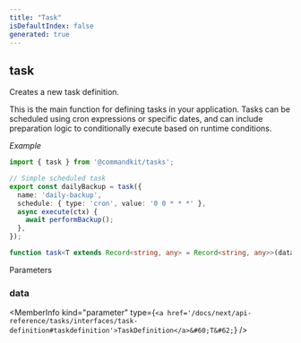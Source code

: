 ```yaml
---
title: "Task"
isDefaultIndex: false
generated: true
---
```



<!-- This file was generated from the CommandKit source. Do not modify. Instead, re-run the "docgen" script -->


## task

<GenerationInfo sourceFile="packages/tasks/src/task.ts" sourceLine="130" packageName="@commandkit/tasks" />

Creates a new task definition.

This is the main function for defining tasks in your application. Tasks can be
scheduled using cron expressions or specific dates, and can include preparation
logic to conditionally execute based on runtime conditions.



*Example*

```ts
import { task } from '@commandkit/tasks';

// Simple scheduled task
export const dailyBackup = task({
  name: 'daily-backup',
  schedule: { type: 'cron', value: '0 0 * * *' },
  async execute(ctx) {
    await performBackup();
  },
});
```

```ts title="Signature"
function task<T extends Record<string, any> = Record<string, any>>(data: TaskDefinition<T>): Task<T>
```
Parameters

### data

<MemberInfo kind="parameter" type={`<a href='/docs/next/api-reference/tasks/interfaces/task-definition#taskdefinition'>TaskDefinition</a>&#60;T&#62;`} />

